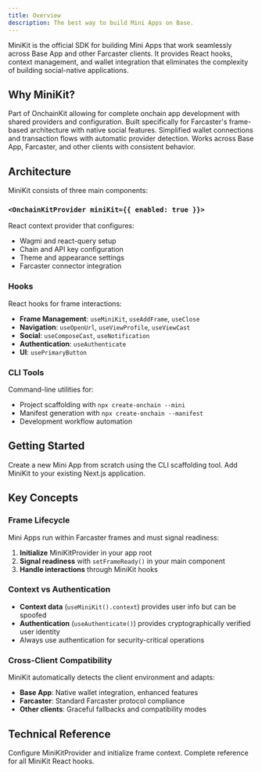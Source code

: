 ```yaml
---
title: Overview
description: The best way to build Mini Apps on Base.
---
```


MiniKit is the official SDK for building Mini Apps that work seamlessly across Base App and other Farcaster clients. It provides React hooks, context management, and wallet integration that eliminates the complexity of building social-native applications.

## Why MiniKit?

<CardGroup cols={2}>
<Card title="Seamless Integration" icon="link">
Part of OnchainKit allowing for complete onchain app development with shared providers and configuration.
</Card>

<Card title="Social-Native" icon="users">
Built specifically for Farcaster's frame-based architecture with native social features.
</Card>

<Card title="Wallet Abstraction" icon="wallet">
Simplified wallet connections and transaction flows with automatic provider detection.
</Card>

<Card title="Cross-Client" icon="mobile">
Works across Base App, Farcaster, and other clients with consistent behavior.
</Card>
</CardGroup>

## Architecture

MiniKit consists of three main components:

### `<OnchainKitProvider miniKit={{ enabled: true }}>`
React context provider that configures:
- Wagmi and react-query setup
- Chain and API key configuration
- Theme and appearance settings
- Farcaster connector integration

### Hooks
React hooks for frame interactions:
- **Frame Management**: `useMiniKit`, `useAddFrame`, `useClose`
- **Navigation**: `useOpenUrl`, `useViewProfile`, `useViewCast`
- **Social**: `useComposeCast`, `useNotification`
- **Authentication**: `useAuthenticate`
- **UI**: `usePrimaryButton`

### CLI Tools
Command-line utilities for:
- Project scaffolding with `npx create-onchain --mini`
- Manifest generation with `npx create-onchain --manifest`
- Development workflow automation

## Getting Started

<CardGroup cols={2}>
<Card title="New Project" icon="plus" href="/mini-apps/quickstart/new-apps/install">
Create a new Mini App from scratch using the CLI scaffolding tool.
</Card>

<Card title="Existing App" icon="code" href="/mini-apps/quickstart/existing-apps/install">
Add MiniKit to your existing Next.js application.
</Card>
</CardGroup>

## Key Concepts

### Frame Lifecycle
Mini Apps run within Farcaster frames and must signal readiness:
1. **Initialize** MiniKitProvider in your app root
2. **Signal readiness** with `setFrameReady()` in your main component
3. **Handle interactions** through MiniKit hooks

### Context vs Authentication
- **Context data** (`useMiniKit().context`) provides user info but can be spoofed
- **Authentication** (`useAuthenticate()`) provides cryptographically verified user identity
- Always use authentication for security-critical operations

### Cross-Client Compatibility
MiniKit automatically detects the client environment and adapts:
- **Base App**: Native wallet integration, enhanced features
- **Farcaster**: Standard Farcaster protocol compliance
- **Other clients**: Graceful fallbacks and compatibility modes

## Technical Reference

<CardGroup cols={2}>
<Card title="Provider & Initialization" icon="settings" href="/onchainkit/latest/components/minikit/provider-and-initialization">
Configure MiniKitProvider and initialize frame context.
</Card>

<Card title="Hooks Reference" icon="code" href="/onchainkit/latest/components/minikit/hooks/useMiniKit">
Complete reference for all MiniKit React hooks.
</Card>
</CardGroup>